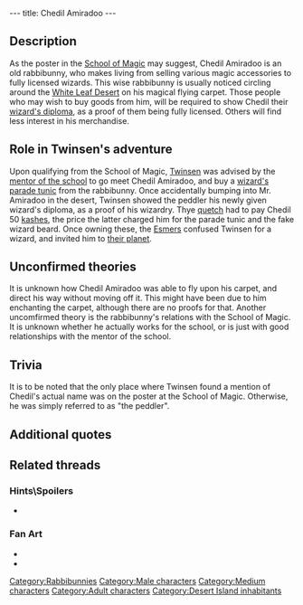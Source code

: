 ---
title: Chedil Amiradoo
---

{{Character|
Name=Chedil Amiradoo|
Image=Chedil Amiradoo.gif|
Race=[[Rabbibunny]]|
Gender=Male|
Size=Medium|
Age=Adult}}

{{Quote|
Quote=My dear sir, my goods are only available to fully licensed wizards.|
Character=Chedil Amiradoo}}

==Description==
As the poster in the [[School of Magic]] may suggest, Chedil Amiradoo is an old rabbibunny, who makes living from selling various magic accessories to fully licensed wizards. This wise rabbibunny is usually noticed circling around the [[White Leaf Desert]] on his magical flying carpet. Those people who may wish to buy goods from him, will be required to show Chedil their [[wizard's diploma]], as a proof of them being fully licensed. Others will find less interest in his merchandise.

==Role in Twinsen's adventure==
Upon qualifying from the School of Magic, [[Twinsen]] was advised by the [[mentor of the school of magic|mentor of the school]] to go meet Chedil Amiradoo, and buy a [[wizard's parade tunic]] from the rabbibunny. Once accidentally bumping into Mr. Amiradoo in the desert, Twinsen showed the peddler his newly given wizard's diploma, as a proof of his wizardry. Thye [[quetch]] had to pay Chedil 50 [[kashes]], the price the latter charged him for the parade tunic and the fake wizard beard. Once owning these, the [[Esmers]] confused Twinsen for a wizard, and invited him to [[Zeelich|their planet]].

==Unconfirmed theories==
It is unknown how Chedil Amiradoo was able to fly upon his carpet, and direct his way without moving off it. This might have been due to him enchanting the carpet, although there are no proofs for that.
Another uncomfirmed theory is the rabbibunny's relations with the School of Magic. It is unknown whether he actually works for the school, or is just with good relationships with the mentor of the school.

==Trivia==
It is to be noted that the only place where Twinsen found a mention of Chedil's actual name was on the poster at the School of Magic. Otherwise, he was simply referred to as "the peddler".

==Additional quotes==
{{Quote|
Quote=Ah, you must be Twinsen. Congratulations for passing your examination. If you want a magician's tunic it'll only cost you 50 kashes. We'll throw in a false beard to make you look like an old magician. Interested?|
Character=Chedil Amiradoo}}
{{Quote|
Quote=Now that you are a wizard, I can sell you some orange powder. It costs 10 Kashes, and will recharge you in Magic and Life Points.|
Character=Chedil Amiradoo}}
{{Quote|
Quote=I know where it is, but I don't have the right to tell you.|
Character=Chedil Amiradoo}}
{{Quote|
Quote=I saw Ker'aooc pass by a while back. Told me the Esmers had invited him...someplace or other. Regardless, he was going to the Hacienda.|
Character=Chedil Amiradoo}}
{{Quote|
Quote=Bravo Twinsen. You now bear the title of wizard. I don't have any spare wizard's parade tunics left. But there is a peddler on the island. I'll contact him and ask him to give you one. Go find him. Also, let your beard grow.|
Character=Mentor of the School of Magic}}
{{Quote|
Quote=Looking for a costume or Magic accessories? Well, Chedil Amiradoo has a deal that'll make your head spin. Low, low prices and after-sales service. Currently doing the rounds on your island.|
Character=Notice board at the School of Magic}}

==Related threads==
===Hints\Spoilers===
* {{thread|id=3842|title=The funniest hints ever, & more! (Could anybody tell some more)}}

===Fan Art===
* {{post|id=74935|title=Metal Gear Twinsen}}
* {{post|id=112171|title=Lba3}}

[[Category:Rabbibunnies]]
[[Category:Male characters]]
[[Category:Medium characters]]
[[Category:Adult characters]]
[[Category:Desert Island inhabitants]]